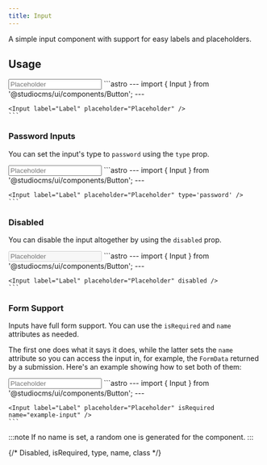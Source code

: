 ```yaml
---
title: Input
---
```



A simple input component with support for easy labels and placeholders.

## Usage

<Tabs>
  <TabItem label="Preview">
    <PreviewCard>
      <Input label="Label" placeholder="Placeholder" />
    </PreviewCard>
  </TabItem>
  <TabItem label="Code">
    ```astro
    ---
    import { Input } from '@studiocms/ui/components/Button';
    ---

    <Input label="Label" placeholder="Placeholder" />
    ```
  </TabItem>
</Tabs>

### Password Inputs

You can set the input's type to `password` using the `type` prop.

<Tabs>
  <TabItem label="Preview">
    <PreviewCard>
      <Input label="Label" placeholder="Placeholder" type='password' />
    </PreviewCard>
  </TabItem>
  <TabItem label="Code">
    ```astro
    ---
    import { Input } from '@studiocms/ui/components/Button';
    ---

    <Input label="Label" placeholder="Placeholder" type='password' />
    ```
  </TabItem>
</Tabs>

### Disabled

You can disable the input altogether by using the `disabled` prop.

<Tabs>
  <TabItem label="Preview">
    <PreviewCard>
      <Input label="Label" placeholder="Placeholder" disabled />
    </PreviewCard>
  </TabItem>
  <TabItem label="Code">
    ```astro
    ---
    import { Input } from '@studiocms/ui/components/Button';
    ---

    <Input label="Label" placeholder="Placeholder" disabled />
    ```
  </TabItem>
</Tabs>

### Form Support

Inputs have full form support. You can use the `isRequired` and `name` attributes as needed. 

The first one does what it says it does, while the latter sets the `name` attribute so you can access the input in, for example,
the `FormData` returned by a submission. Here's an example showing how to set both of them:

<Tabs>
  <TabItem label="Preview">
    <PreviewCard>
      <Input label="Label" placeholder="Placeholder" isRequired name="example-input" />
    </PreviewCard>
  </TabItem>
  <TabItem label="Code">
    ```astro
    ---
    import { Input } from '@studiocms/ui/components/Button';
    ---

    <Input label="Label" placeholder="Placeholder" isRequired name="example-input" />
    ```
  </TabItem>
</Tabs>

:::note
If no name is set, a random one is generated for the component.
:::

{/* Disabled, isRequired, type, name, class */}
